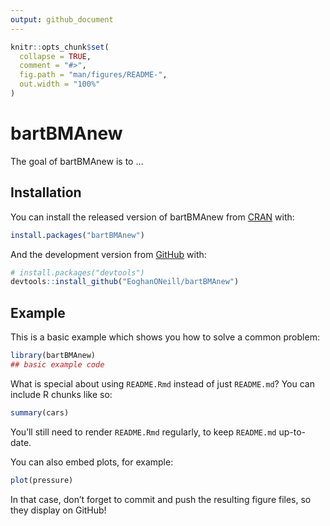```yaml
---
output: github_document
---
```


<!-- README.md is generated from README.Rmd. Please edit that file -->

```r
knitr::opts_chunk$set(
  collapse = TRUE,
  comment = "#>",
  fig.path = "man/figures/README-",
  out.width = "100%"
)
```
# bartBMAnew

<!-- badges: start -->
<!-- badges: end -->

The goal of bartBMAnew is to ...

## Installation

You can install the released version of bartBMAnew from [CRAN](https://CRAN.R-project.org) with:

``` r
install.packages("bartBMAnew")

```

And the development version from [GitHub](https://github.com/) with:

``` r
# install.packages("devtools")
devtools::install_github("EoghanONeill/bartBMAnew")
```
## Example

This is a basic example which shows you how to solve a common problem:

```r
library(bartBMAnew)
## basic example code
```

What is special about using `README.Rmd` instead of just `README.md`? You can include R chunks like so:

```r
summary(cars)
```

You'll still need to render `README.Rmd` regularly, to keep `README.md` up-to-date.

You can also embed plots, for example:

```r
plot(pressure)
```

In that case, don't forget to commit and push the resulting figure files, so they display on GitHub!
